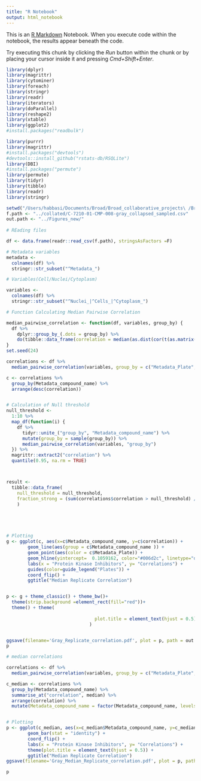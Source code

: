 ```yaml
---
title: "R Notebook"
output: html_notebook
---
```


This is an [R Markdown](http://rmarkdown.rstudio.com) Notebook. When you execute code within the notebook, the results appear beneath the code. 

Try executing this chunk by clicking the *Run* button within the chunk or by placing your cursor inside it and pressing *Cmd+Shift+Enter*. 
```r
library(dplyr)
library(magrittr)
library(cytominer)
library(foreach)
library(stringr)
library(readr)
library(iterators)
library(doParallel)
library(reshape2)
library(xtable)
library(ggplot2)
#install.packages("readbulk")

library(purrr)
library(magrittr)
#install.packages("devtools")
#devtools::install_github("rstats-db/RSQLite")
library(DBI)
#install.packages("permute")
library(permute)
library(tidyr)
library(tibble)
library(readr)
library(stringr)


```


```r
setwd("/Users/habbasi/Documents/Broad/Broad_collaborative_projects\ /Broad_profiling_projects/050919_Nathianel_Gray/Scripts")
f.path <- "../collated/C-7210-01-CMP-008-gray_collapsed_sampled.csv"
out.path <- "../Figures_new/"
  
# REading files

df <- data.frame(readr::read_csv(f.path), stringsAsFactors =F)

# Metadata variables
metadata <-
  colnames(df) %>%
  stringr::str_subset("^Metadata_")

# Variables(Cell/Nuclei/Cytoplasm)

variables <-
  colnames(df) %>%
  stringr::str_subset("^Nuclei_|^Cells_|^Cytoplasm_")

# Function Calculating Median Pairwise Correlation

median_pairwise_correlation <- function(df, variables, group_by) {
  df %>%
    dplyr::group_by_(.dots = group_by) %>%
    do(tibble::data_frame(correlation = median(as.dist(cor(t(as.matrix(.[variables])))))))
}
set.seed(24)

correlations <- df %>%
  median_pairwise_correlation(variables, group_by = c("Metadata_Plate", "Metadata_compound_name"))

c <- correlations %>% 
  group_by(Metadata_compound_name) %>%
  arrange(desc(correlation)) 


# Calculation of Null threshold
null_threshold <- 
  1:10 %>% 
  map_df(function(i) {
    df %>%
      tidyr::unite_("group_by", "Metadata_compound_name") %>%
      mutate(group_by = sample(group_by)) %>%
      median_pairwise_correlation(variables, "group_by")
  }) %>%
  magrittr::extract2("correlation") %>%
  quantile(0.95, na.rm = TRUE)



result <-
  tibble::data_frame(
    null_threshold = null_threshold,
    fraction_strong = (sum(correlations$correlation > null_threshold) / nrow(correlations))
    )





# Plotting
g <- ggplot(c, aes(x=c$Metadata_compound_name, y=c$correlation)) +
        geom_line(aes(group = c$Metadata_compound_name )) +
        geom_point(aes(color = c$Metadata_Plate)) +
        geom_hline(yintercept= 	0.1059162, color="#006d2c", linetype="dotted", size=1) +
        labs(x = "Protein Kinase Inhibitors", y= "Correlations") +
        guides(color=guide_legend("Plates")) +
        coord_flip() +
        ggtitle("Median Replicate Correlation")


p <- g + theme_classic() + theme_bw()+
  theme(strip.background =element_rect(fill="red"))+
  theme() + theme(
                                 
                                 plot.title = element_text(hjust = 0.5)
                               )


ggsave(filename='Gray_Replicate_correlation.pdf', plot = p, path = out.path)
p
```


```r
# median correlations

correlations <- df %>%
  median_pairwise_correlation(variables, group_by = c("Metadata_Plate", "Metadata_compound_name"))

c_median <- correlations %>%
  group_by(Metadata_compound_name) %>%
  summarise_at("correlation", median) %>%
  arrange(correlation) %>%
  mutate(Metadata_compound_name = factor(Metadata_compound_name, levels = .$Metadata_compound_name))


# Plotting
p <- ggplot(c_median, aes(x=c_median$Metadata_compound_name, y=c_median$correlation)) +
        geom_bar(stat = "identity") +
        coord_flip() +
        labs(x = "Protein Kinase Inhibitors", y= "Correlations") +
        theme(plot.title = element_text(hjust = 0.5)) +
        ggtitle("Median Replicate Correlation")
ggsave(filename='Gray_Median_Replicate_correlation.pdf', plot = p, path = '/Users/habbasi/Desktop/')

p
   

```

```r

```


